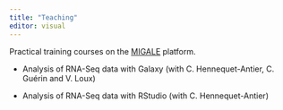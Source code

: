 ```yaml
---
title: "Teaching"
editor: visual
---
```


Practical training courses on the [MIGALE](https://migale.inra.fr/ "https://migale.inra.fr") platform.

-   Analysis of RNA-Seq data with Galaxy (with C. Hennequet-Antier, C. Guérin and V. Loux)

-   Analysis of RNA-Seq data with RStudio (with C. Hennequet-Antier)
